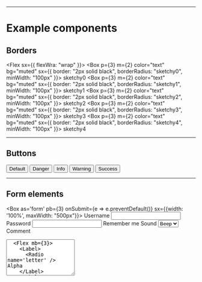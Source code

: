 
---

# Example components

<Divider />

## Borders

<Flex sx={{ flexWra: "wrap" }}>
  <Box p={3} m={2} color="text" bg="muted" sx={{
    border: "2px solid black",
    borderRadius: "sketchy0",
    minWidth: "100px"
  }}>
    sketchy0
  </Box>
  <Box p={3} m={2} color="text" bg="muted" sx={{
    border: "2px solid black",
    borderRadius: "sketchy1",
    minWidth: "100px"
  }}>
    sketchy1
  </Box>
  <Box p={3} m={2} color="text" bg="muted" sx={{
    border: "2px solid black",
    borderRadius: "sketchy2",
    minWidth: "100px"
  }}>
    sketchy2
  </Box>
  <Box p={3} m={2} color="text" bg="muted" sx={{
    border: "2px solid black",
    borderRadius: "sketchy3",
    minWidth: "100px"
  }}>
    sketchy3
  </Box>
  <Box p={3} m={2} color="text" bg="muted" sx={{
    border: "2px solid black",
    borderRadius: "sketchy4",
    minWidth: "100px"
  }}>
    sketchy4
  </Box>
</Flex>

---

## Buttons

<Button variant="primary" m={10}>
  Default
</Button>
<Button variant="danger" m={10}>
  Danger
</Button>
<Button variant="info" m={10}>
  Info
</Button>
<Button variant="warning" m={10}>
  Warning
</Button>
<Button variant="success" m={10}>
  Success
</Button>


---

## Form elements

<Box
  as='form'
  pb={3}
  onSubmit={e => e.preventDefault()} sx={{width: '100%', maxWidth: "500px"}}>
  <Label htmlFor='username'>Username</Label>
  <Input
    name='username'
    mb={3}
  />
  <Label htmlFor='password'>Password</Label>
  <Input
    type='password'
    name='password'
    mb={3}
  />
  <Box>
    <Label mb={3}>
      <Checkbox />
      Remember me
    </Label>
  </Box>
  <Label htmlFor='sound'>Sound</Label>
  <Select name='sound' mb={3}>
    <option>Beep</option>
    <option>Boop</option>
    <option>Blip</option>
  </Select>
  <Label htmlFor='comment'>Comment</Label>
  <Textarea
    name='comment'
    rows='6'
    mb={3}
  />
  <Flex mb={3}>
    <Label>
      <Radio name='letter' /> Alpha
    </Label>
    <Label>
      <Radio name='letter' /> Bravo
    </Label>
    <Label>
      <Radio name='letter' /> Charlie
    </Label>
  </Flex>
  <Button>
    Submit
  </Button>
</Box>

---

## Links

<Box pb={20}>
  <Link href='#!'>Hello</Link>
</Box>

---

## Badges

<Box pb={20}>
  <Badge variant='accent'>New</Badge>
  <Badge variant='outline' ml={2}>Cool</Badge>
</Box>

---

## Alerts

<Box pb={20}>
  <Alert variant="danger" m={10}>
    Danger
  </Alert>
  <Alert variant="info" m={10}>
    Info
  </Alert>
  <Alert variant="warning" m={10}>
    Warning
  </Alert>
  <Alert variant="success" m={10}>
    Success
  </Alert>
</Box>

---

## Navigation

<Box pb={20}>
  <Flex as='nav'>
    <NavLink href='#!' p={2}>
      Home
    </NavLink>
    <NavLink href='#!' p={2}>
      Blog
    </NavLink>
    <NavLink href='#!' p={2}>
      About
    </NavLink>
  </Flex>
</Box>

---

## Table

<table style={{paddingBottom: 20}}>
    <thead>
        <tr>
            <th colSpan="2">The table header</th>
        </tr>
    </thead>
    <tbody>
        <tr>
            <td>The table body</td>
            <td>with two columns</td>
        </tr>
    </tbody>
</table>

---

## Card

<Card
  mb={5}
  sx={{
    maxWidth: 400,
    padding: "30px"
  }}>
  <Text>
    Cupcake ipsum dolor sit amet chocolate bar. Apple pie macaroon muffin jelly candy cake soufflé muffin croissant. Gummies jelly beans cotton candy fruitcake. Wafer lemon drops soufflé cookie. Sesame snaps fruitcake cheesecake danish toffee marzipan biscuit.
  </Text>
</Card>

---